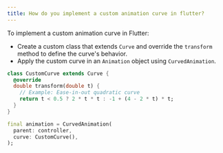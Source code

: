 ```yaml
---
title: How do you implement a custom animation curve in flutter?
---
```


To implement a custom animation curve in Flutter:

- Create a custom class that extends `Curve` and override the `transform` method to define the curve's behavior.
- Apply the custom curve in an `Animation` object using `CurvedAnimation`.

```dart
class CustomCurve extends Curve {
  @override
  double transform(double t) {
    // Example: Ease-in-out quadratic curve
    return t < 0.5 ? 2 * t * t : -1 + (4 - 2 * t) * t;
  }
}

final animation = CurvedAnimation(
  parent: controller,
  curve: CustomCurve(),
);
```
